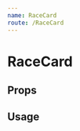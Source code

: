 ```yaml
---
name: RaceCard
route: /RaceCard
---
```



# RaceCard

## Props

<Props of={RaceCard} />

## Usage

<Playground>
  <ThemeProvider theme={theme}>
    <GlobalStyle />
    <RaceCard
      candidates={mockAvatars}
      title="Boulder City Council"
      date="Oct 4, 2017"
    />
  </ThemeProvider>
</Playground>
